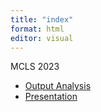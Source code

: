 ```yaml
---
title: "index"
format: html
editor: visual
---
```


MCLS 2023

-   [Output Analysis](/Output_PrelimAnalysis.html)
-   [Presentation](/mcls2023/MCLS_Presentation.html)
